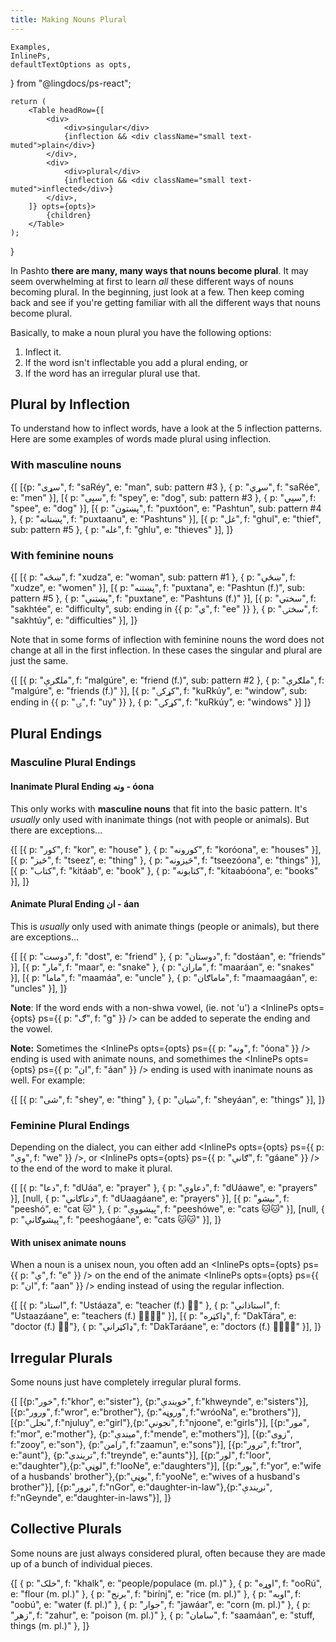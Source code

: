 ```yaml
---
title: Making Nouns Plural
---
```


    Examples,
    InlinePs,
    defaultTextOptions as opts,
} from "@lingdocs/ps-react";

    return (
        <Table headRow={[
            <div>
                <div>singular</div>
                {inflection && <div className="small text-muted">plain</div>}
            </div>,
            <div>
                <div>plural</div>
                {inflection && <div className="small text-muted">inflected</div>}
            </div>,
        ]} opts={opts}>
            {children}
        </Table>
    );
}

In Pashto **there are many, many ways that nouns become plural**. It may seem overwhelming at first to learn *all* these different ways of nouns becoming plural. In the beginning, just look at a few. Then keep coming back and see if you're getting familiar with all the different ways that nouns become plural.

Basically, to make a noun plural you have the following options:

1. <Link to="/inflection/inflection-intro">Inflect</Link> it.
2. If the word isn't inflectable you add a <Link to="/nouns/nouns-plural/#plural-endings">plural ending</Link>, or
3. If the word has an <Link to="/nouns/nouns-plural/#irregular-plurals">irregular plural</Link> use that.

## Plural by Inflection

To understand how to inflect words, have a look at the <Link to="/inflection/inflection-patterns/">5 inflection patterns</Link>. Here are some examples of words made plural using inflection.

### With masculine nouns

<PluralTable inflection>{[
    [{p: "سړی", f: "saRéy", e: "man", sub: <Link to="/inflection/inflection-patterns/#3-words-ending-in-a-stressed-inlineps-optsopts-ps-p-ی-f-éy--">pattern #3</Link> }, { p: "سړي", f: "saRée", e: "men" }],
    [{ p: "سپی", f: "spey", e: "dog", sub: <Link to="/inflection/inflection-patterns/#3-words-ending-in-a-stressed-inlineps-optsopts-ps-p-ی-f-éy--">pattern #3</Link> }, { p: "سپي", f: "spee", e: "dog" }],
    [{ p: "پښتون", f: "puxtóon", e: "Pashtun", sub: <Link to="/inflection/inflection-patterns/#4-words-with-the-pashtoon-pattern">pattern #4</Link> }, { p: "پښتانه", f: "puxtaanu", e: "Pashtuns" }],
    [{ p: "غل", f: "ghul", e: "thief", sub: <Link to="">pattern #5</Link> }, { p: "غله", f: "ghlu", e: "thieves" }],
]}</PluralTable>

### With feminine nouns

<PluralTable inflection>{[
    [{ p: "ښڅه", f: "xudza", e: "woman", sub: <Link to="/inflection/inflection-patterns/#1-basic">pattern #1</Link> }, { p: "ښځې", f: "xudze", e: "women" }],
    [{ p: "پښتنه", f: "puxtana", e: "Pashtun (f.)", sub: <Link to="/inflection/inflection-patterns/#5-shorter-words-that-squish">pattern #5</Link> }, { p: "پښتنې", f: "puxtane", e: "Pashtuns (f.)" }],
    [{ p: "سختي", f: "sakhtée", e: "difficulty", sub: <Link to="inflection/feminine-inflection/#feminine-nouns-ending-in-inlineps-optsopts-ps-p-ي-f-ee--">ending in <InlinePs opts={opts}>{{ p: "ي", f: "ee" }}</InlinePs></Link> }, { p: "سختۍ", f: "sakhtúy", e: "difficulties" }],
]}</PluralTable>

Note that in some forms of inflection with feminine nouns the word does not change at all in the first inflection. In these cases the singular and plural are just the same.

<PluralTable inflection>{[
    [{ p: "ملګرې", f: "malgúre", e: "friend (f.)", sub: <Link to="/inflection/inflection-patterns/#2-words-ending-in-an-unstressed-inlineps-optsopts-ps-p-ی-f-ey--">pattern #2</Link> }, { p: "ملګرې", f: "malgúre", e: "friends (f.)" }],
    [{ p: "کړکۍ", f: "kuRkúy", e: "window", sub: <Link to="/inflection/feminine-inflection/#feminine-nouns-ending-in-inlineps-optsopts-ps-p-ۍ-f-uy--">ending in <InlinePs opts={opts}>{{ p: "ۍ", f: "uy" }}</InlinePs></Link> }, { p: "کړکۍ", f: "kuRkúy", e: "windows" }]
]}</PluralTable>

## Plural Endings

### Masculine Plural Endings

#### Inanimate Plural Ending ونه - óona

This only works with **masculine nouns** that fit into the <Link to="/nouns/nouns-unisex/#1-basic">basic pattern</Link>. It's *usually* only used with inanimate things (not with people or animals). But there are exceptions...

<PluralTable>{[
    [{ p: "کور", f: "kor", e: "house" }, { p: "کورونه", f: "koróona", e: "houses" }],
    [{ p: "څیز", f: "tseez", e: "thing" }, { p: "څیزونه", f: "tseezóona", e: "things" }],
    [{ p: "کتاب", f: "kitáab", e: "book" }, { p: "کتابونه", f: "kitaabóona", e: "books" }],
]}</PluralTable>

#### Animate Plural Ending ان - áan

This is *usually* only used with animate things (people or animals), but there are exceptions...

<PluralTable>{[
    [{ p: "دوست", f: "dost", e: "friend" }, { p: "دوستان", f: "dostáan", e: "friends" }],
    [{ p: "مار", f: "maar", e: "snake" }, { p: "ماران", f: "maaráan", e: "snakes" }],
    [{ p: "ماما", f: "maamáa", e: "uncle" }, { p: "ماماګان", f: "maamaagáan", e: "uncles" }],
]}</PluralTable>

**Note**: If the word ends with a non-shwa vowel, (ie. not 'u') a <InlinePs opts={opts} ps={{ p: "ګ", f: "g" }} /> can be added to seperate the ending and the vowel. 

**Note:** Sometimes the <InlinePs opts={opts} ps={{ p: "ونه", f: "óona" }} /> ending is used with animate nouns, and somethimes the <InlinePs opts={opts} ps={{ p: "ان", f: "áan" }} /> ending is used with inanimate nouns as well. For example:

<PluralTable>{[
    [{ p: "شی", f: "shey", e: "thing" }, { p: "شیان", f: "sheyáan", e: "things" }],
]}</PluralTable>


### Feminine Plural Endings

Depending on the dialect, you can either add <InlinePs opts={opts} ps={{ p: "وې", f: "we" }} />, or <InlinePs opts={opts} ps={{ p: "ګانې", f: "gáane" }} /> to the end of the word to make it plural.

<PluralTable>{[
    [{ p: "دعا", f: "dUáa", e: "prayer" }, { p: "دعاوې", f: "dUáawe", e: "prayers" }],
    [null, { p: "دعاګانې", f: "dUaagáane", e: "prayers" }],
    [{ p: "بيشو", f: "peeshó", e: "cat 🐱" }, { p: "پیشووې", f: "peeshówe", e: "cats 🐱🐱" }],
    [null, { p: "پیشوګانې", f: "peeshogáane", e: "cats 🐱🐱" }],
]}</PluralTable>

#### With unisex animate nouns

When a noun is a <Link to="/nouns/nouns-unisex/">unisex noun</Link>, you often add an <InlinePs opts={opts} ps={{ p: "ې", f: "e" }} /> on the end of the <Link to="/nouns/nouns-plural/#animate-plural-ending-inlineps-optsopts-ps-p-ان-f-aan--">animate <InlinePs opts={opts} ps={{ p: "ان", f: "aan" }} /> ending</Link> instead of using the <Link to="/nouns/nouns-plural/#with-feminine-nouns">regular inflection</Link>.

<PluralTable>{[
    [{ p: "استاذ", f: "Ustáaza", e: "teacher (f.) 👩‍🏫" }, { p: "استاذانې", f: "Ustaazáane", e: "teachers (f.) 👩‍🏫👩‍🏫" }],
    [{ p: "ډاکټره", f: "DakTára", e: "doctor (f.) 👩‍⚕️"}, { p: "ډاکټرانې", f: "DakTaráane", e: "doctors (f.) 👩‍⚕️👩‍⚕️" }],
]}</PluralTable>

## Irregular Plurals

Some nouns just have completely irregular plural forms.

<PluralTable>{[
    [{p:"خور", f:"khor", e:"sister"}, {p:"خویندې", f:"khweynde", e:"sisters"}],
    [{p:"ورور", f:"wror", e:"brother"}, {p:"وروڼه", f:"wróoNa", e:"brothers"}],
    [{p:"نجلۍ", f:"njuluy", e:"girl"},{p:"نجونې", f:"njoone", e:"girls"}],
    [{p:"مور", f:"mor", e:"mother"}, {p:"میندې", f:"mende", e:"mothers"}],
    [{p:"زوی", f:"zooy", e:"son"}, {p:"زامن", f:"zaamun", e:"sons"}],
    [{p:"ترور", f:"tror", e:"aunt"}, {p:"تریندې", f:"treynde", e:"aunts"}],
    [{p:"لور", f:"loor", e:"daughter"},{p:"لوڼې", f:"looNe", e:"daughters"}],
    [{p:"یور", f:"yor", e:"wife of a husbands' brother"},{p:"یوڼې", f:"yooNe", e:"wives of a husband's brother"}],
    [{p:"نږور", f:"nGor", e:"daughter-in-law"},{p:"نږیندې", f:"nGeynde", e:"daughter-in-laws"}], 
]}</PluralTable>

## Collective Plurals

Some nouns are just always considered plural, often because they are made up of a bunch of individual pieces.

<Examples opts={opts}>{[
    { p: "خلک", f: "khalk", e: "people/populace (m. pl.)" },
    { p: "اوړه", f: "ooRú", e: "flour (m. pl.)" },
    { p: "برنج", f: "birínj", e: "rice (m. pl.)" },
    { p: "اوبه", f: "oobú", e: "water (f. pl.)" },
    { p: "جوار", f: "jawáar", e: "corn (m. pl.)" },
    { p: "زهر", f: "zahur", e: "poison (m. pl.)" },
    { p: "سامان", f: "saamáan", e: "stuff, things (m. pl.)" },
]}</Examples>
